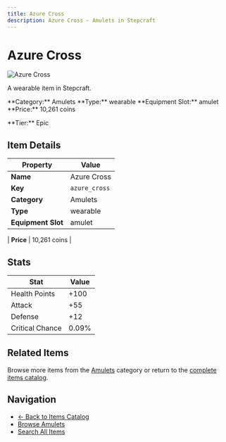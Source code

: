 ```yaml
---
title: Azure Cross
description: Azure Cross - Amulets in Stepcraft
---
```


# Azure Cross

<div className="flex items-start gap-6 mb-8">
  <div className="flex-shrink-0">
    <img src="/assets/resources/trinketry/amulets/azure_cross.png" alt="Azure Cross" className="w-24 h-24 border rounded-lg" />
  </div>
  <div className="flex-1">
    <div className="space-y-2">
      <p className="text-lg text-muted-foreground">A wearable item in Stepcraft.</p>
      <div className="flex flex-wrap gap-4 text-sm">
        <span className="px-2 py-1 bg-blue-100 dark:bg-blue-900 rounded-md">
          **Category:** Amulets
        </span>
        <span className="px-2 py-1 bg-green-100 dark:bg-green-900 rounded-md">
          **Type:** wearable
        </span>
        <span className="px-2 py-1 bg-purple-100 dark:bg-purple-900 rounded-md">
          **Equipment Slot:** amulet
        </span>
        <span className="px-2 py-1 bg-yellow-100 dark:bg-yellow-900 rounded-md">
          **Price:** 10,261 coins
        </span>
      </div>
      <p className="text-sm font-medium">**Tier:** Epic</p>
    </div>
  </div>
</div>

## Item Details

| Property | Value |
|----------|-------|
| **Name** | Azure Cross |
| **Key** | `azure_cross` |
| **Category** | Amulets |
| **Type** | wearable |
| **Equipment Slot** | amulet |

| **Price** | 10,261 coins |


## Stats

| Stat | Value |
|------|-------|
| Health Points | +100 |
| Attack | +55 |
| Defense | +12 |
| Critical Chance | 0.09% |

## Related Items

Browse more items from the [Amulets](/items#amulets) category or return to the [complete items catalog](/items).

## Navigation

- [← Back to Items Catalog](/items)
- [Browse Amulets](/items#amulets)
- [Search All Items](/items)
